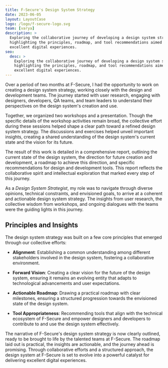 ```yaml
---
title: F-Secure's Design System Strategy
date: 2023-06-05
layout: LayoutCase
logo: /logo/f-secure-logo.svg
team: [varya]
description: >
  Exploring the collaborative journey of developing a design system strategy at F-Secure,
  highlighting the principles, roadmap, and tool recommendations aimed at fostering
  excellent digital experiences.
seo: 
  desc: >
    Exploring the collaborative journey of developing a design system strategy at F-Secure,
    highlighting the principles, roadmap, and tool recommendations aimed at fostering
    excellent digital experiences.
---
```



Over a period of two months at F-Secure, I had the opportunity to work on creating a design system strategy, working closely with the design and development teams. The journey started with user research, engaging with designers, developers, QA teams, and team leaders to understand their perspectives on the design system's creation and use.

Together, we organized two workshops and a presentation. Though the specific details of the workshop activities remain broad, the collective effort during these sessions helped shape a clear path toward a refined design system strategy. The discussions and exercises helped unveil important insights, creating a shared understanding of the design system's current state and the vision for its future.

The result of this work is detailed in a comprehensive report, outlining the current state of the design system, the direction for future creation and development, a roadmap to achieve this direction, and specific recommendations for design and development tools. This report reflects the collaborative spirit and intellectual exploration that marked every step of this journey.

As a _Design System Strategist_, my role was to navigate through diverse opinions, technical constraints, and envisioned goals, to arrive at a coherent and actionable design system strategy. The insights from user research, the collective wisdom from workshops, and ongoing dialogues with the teams were the guiding lights in this journey.

## Principles and Insights

The design system strategy was built on a few core principles that emerged through our collective efforts:

- **Alignment**: Establishing a common understanding among different stakeholders involved in the design system, fostering a collaborative environment.
  
- **Forward Vision**: Creating a clear vision for the future of the design system, ensuring it remains an evolving entity that adapts to technological advancements and user expectations.

- **Actionable Roadmap**: Drawing a practical roadmap with clear milestones, ensuring a structured progression towards the envisioned state of the design system.

- **Tool Appropriateness**: Recommending tools that align with the technical ecosystem of F-Secure and empower designers and developers to contribute to and use the design system effectively.

The narrative of F-Secure's design system strategy is now clearly outlined, ready to be brought to life by the talented teams at F-Secure. The roadmap laid out is practical, the insights are actionable, and the journey ahead is promising. Through collaborative efforts and a structured approach, the design system at F-Secure is set to evolve into a powerful catalyst for delivering excellent digital experiences.